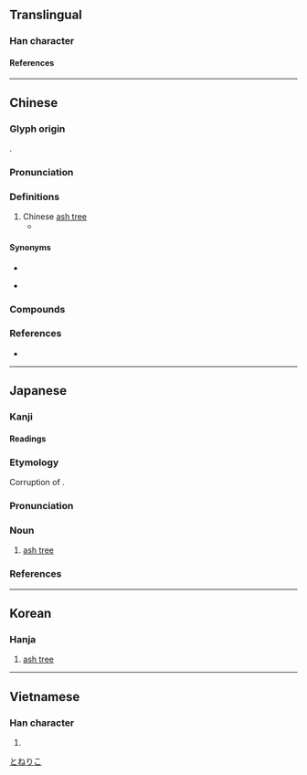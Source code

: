 {{character info}}
==Translingual==

===Han character===
{{Han char|rn=75|rad=木|as=07|sn=11|four=42927|canj=DUON|ids=⿰木岑}}

====References====
{{Han ref|kx=0530.060|dkj=14867|dj=0918.050|hdz=21215.030|uh=68A3}}

----

==Chinese==
{{zh-forms}}

===Glyph origin===
{{Han etym}}
{{Han compound|木|岑|ls=psc|c1=s|t1=tree|c2=p}}.

===Pronunciation===
{{zh-pron
|m=cén
|c=sam4
|mc=y
|oc=y
|ma=
|cat=n
}}

===Definitions===
{{zh-hanzi}}

# Chinese [[ash tree]] {{gloss|{{taxlink|Fraxinus chinensis|species|noshow=1}}}}
#* {{zh-x|夫{fú} 梣 木 色 青翳。|ref=Huainanzi}}

====Synonyms====
* {{zh-l|白蠟}}
* {{zh-l|水青木}} {{q|Korean Classical Chinese}}

===Compounds===
{{zh-der|梣樹}}

===References===
* {{R:yue:Hanzi}}

----

==Japanese==

===Kanji===
{{ja-kanji|rs=木07}}

====Readings====
{{ja-readings
|goon=じん<じむ
|kanon=しん<しむ
|kun=とねりこ-
}}

===Etymology===
{{wp|lang=ja}}
{{ja-kanjitab|とねりこ|yomi=k}}
Corruption of {{ja-r|戸に塗る木|と-に-ぬる-き}}.

===Pronunciation===
{{ja-pron|yomi=k|とねりこ|acc=0|acc_ref=DJR,NHK|acc2=3|acc2_ref=DJR,NHK}}

===Noun===
{{ja-noun|とねりこ|トネリコ}}

# [[ash tree]]

===References===
<references/>

[[Category:ja:Trees|とねりこ]]

----

==Korean==

===Hanja===
{{ko-hanja|물푸레나무|침}}

# [[ash tree]]

----

==Vietnamese==

===Han character===
{{vi-readings|rs=木07|reading=sầm}}

# {{rfdef|vi|sort=木07}}